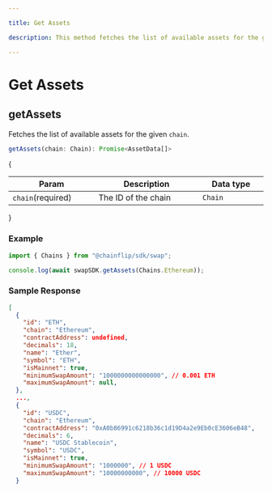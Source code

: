 ```yaml
---

title: Get Assets

description: This method fetches the list of available assets for the given chain.

---
```


# Get Assets

## getAssets

Fetches the list of available assets for the given `chain`.

```typescript copy
getAssets(chain: Chain): Promise<AssetData[]>
```

{
  <table>
   <thead>
      <tr>
         <th width="223">Param</th>
         <th width="372">Description</th>
         <th width="244.33333333333331">Data type</th>
      </tr>
   </thead>
   <tbody>
      <tr>
         <td><code>chain</code><span class="param-required-label">(required)</span></td>
         <td>The ID of the chain</td>
         <td><code>Chain</code></td>
      </tr>
   </tbody>
</table>
}

### Example

```typescript copy
import { Chains } from "@chainflip/sdk/swap";

console.log(await swapSDK.getAssets(Chains.Ethereum));
```

### Sample Response

```json
[
  {
    "id": "ETH",
    "chain": "Ethereum",
    "contractAddress": undefined,
    "decimals": 18,
    "name": "Ether",
    "symbol": "ETH",
    "isMainnet": true,
    "minimumSwapAmount": "1000000000000000", // 0.001 ETH
    "maximumSwapAmount": null,
  },
  ...,
  {
    "id": "USDC",
    "chain": "Ethereum",
    "contractAddress": "0xA0b86991c6218b36c1d19D4a2e9Eb0cE3606eB48",
    "decimals": 6,
    "name": "USDC Stablecoin",
    "symbol": "USDC",
    "isMainnet": true,
    "minimumSwapAmount": "1000000", // 1 USDC
    "maximumSwapAmount": "10000000000", // 10000 USDC
  }
```
